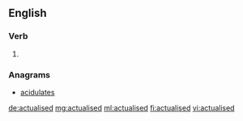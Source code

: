 ==English==

===Verb===
{{head|en|verb form}}

# {{en-past of|actualise}}

===Anagrams===
* [[acidulates#English|acidulates]]

[[de:actualised]]
[[mg:actualised]]
[[ml:actualised]]
[[fi:actualised]]
[[vi:actualised]]
